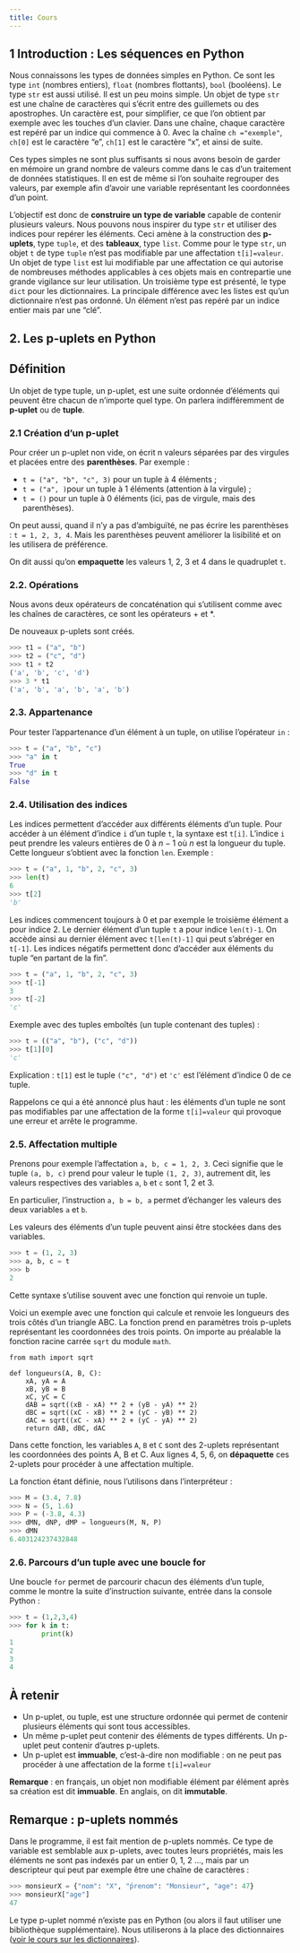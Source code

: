 ```yaml
---
title: Cours
---
```


## 1 Introduction : Les séquences en Python

Nous connaissons les types de données simples en Python. Ce sont les type ``int`` (nombres entiers), ``float`` (nombres flottants), ``bool`` (booléens). Le type ``str`` est aussi utilisé. Il est un peu moins simple. Un objet de type ``str`` est une chaîne de caractères qui s'écrit entre des guillemets ou des apostrophes. Un caractère est, pour simplifier, ce que l'on obtient par exemple avec les touches d'un clavier. Dans une chaîne, chaque caractère est repéré par un indice qui commence à 0. Avec la chaîne ``ch ="exemple"``, ``ch[0]`` est le caractère "e", ``ch[1]`` est le caractère "x", et ainsi de suite.

Ces types simples ne sont plus suffisants si nous avons besoin de garder en mémoire un grand nombre de valeurs comme dans le cas d'un traitement de données statistiques. Il en est de même si l'on souhaite regrouper des valeurs, par exemple afin d'avoir une variable représentant les coordonnées d'un point.

L'objectif est donc de **construire un type de variable** capable de contenir plusieurs valeurs. Nous pouvons nous inspirer du type ``str`` et utiliser des indices pour repérer les éléments. Ceci amène à la construction des **p-uplets**, type ``tuple``, et des **tableaux**, type ``list``. Comme pour le type ``str``, un objet ``t`` de type ``tuple`` n'est pas modifiable par une affectation ``t[i]=valeur``. Un objet de type ``list`` est lui modifiable par une affectation ce qui autorise de nombreuses méthodes applicables à ces objets mais en contrepartie une grande vigilance sur leur utilisation. Un troisième type est présenté, le type ``dict`` pour les dictionnaires. La principale différence avec les listes est qu'un dictionnaire n'est pas ordonné. Un élément n'est pas repéré par un indice entier mais par une "clé".

##  2. Les p-uplets en Python

:::{.callout-tip}
## Définition
Un objet de type tuple, un p-uplet, est une suite ordonnée d'éléments qui peuvent être chacun de n'importe quel type. On parlera indifféremment de **p-uplet** ou de **tuple**.
:::

### 2.1 Création d'un p-uplet

Pour créer un p-uplet non vide, on écrit n valeurs séparées par des virgules et placées entre des **parenthèses**. Par exemple :

* ``t = ("a", "b", "c", 3)`` pour un tuple à 4 éléments ;
* ``t = ("a", )``pour un tuple à 1 éléments (attention à la virgule) ;
* ``t = ()`` pour un tuple à 0 éléments (ici, pas de virgule, mais des parenthèses).

On peut aussi, quand il n'y a pas d'ambiguïté, ne pas écrire les parenthèses : ``t = 1, 2, 3, 4``. Mais les parenthèses peuvent améliorer la lisibilité et on les utilisera de préférence.

On dit aussi qu'on **empaquette** les valeurs 1, 2, 3 et 4 dans le quadruplet ``t``.

### 2.2. Opérations

Nous avons deux opérateurs de concaténation qui s'utilisent comme avec les chaînes de caractères, ce sont les opérateurs + et *.

De nouveaux p-uplets sont créés.

````python
>>> t1 = ("a", "b")
>>> t2 = ("c", "d")
>>> t1 + t2
('a', 'b', 'c', 'd')
>>> 3 * t1
('a', 'b', 'a', 'b', 'a', 'b')
````

### 2.3. Appartenance

Pour tester l'appartenance d'un élément à un tuple, on utilise l'opérateur ``in`` :

````python
>>> t = ("a", "b", "c")
>>> "a" in t
True
>>> "d" in t
False
````

### 2.4. Utilisation des indices

Les indices permettent d'accéder aux différents éléments d'un tuple. Pour accéder à un élément d'indice ``i`` d'un tuple ``t``, la syntaxe est ``t[i]``. L'indice ``i`` peut prendre les valeurs entières de 0 à $n − 1$ où $n$ est la longueur du tuple. Cette longueur s'obtient avec la fonction ``len``. Exemple :

````python
>>> t = ("a", 1, "b", 2, "c", 3)
>>> len(t)
6
>>> t[2]
'b'
````

Les indices commencent toujours à 0 et par exemple le troisième élément a pour indice 2. Le dernier élément d'un tuple ``t`` a pour indice ``len(t)-1``. On accède ainsi au dernier élément avec ``t[len(t)-1]`` qui peut s'abréger en ``t[-1]``. Les indices négatifs permettent donc d'accéder aux éléments du tuple "en partant de la fin".

````python
>>> t = ("a", 1, "b", 2, "c", 3)
>>> t[-1]
3
>>> t[-2]
'c'
````

Exemple avec des tuples emboîtés (un tuple contenant des tuples) :

````python
>>> t = (("a", "b"), ("c", "d"))
>>> t[1][0]
'c'
````

Explication : ``t[1]`` est le tuple ``("c", "d")`` et ``'c'`` est l'élément d'indice 0 de ce tuple.

Rappelons ce qui a été annoncé plus haut : les éléments d'un tuple ne sont pas modifiables par une affectation de la forme ``t[i]=valeur`` qui provoque une erreur et arrête le programme.

### 2.5. Affectation multiple

Prenons pour exemple l'affectation ``a, b, c = 1, 2, 3``. Ceci signifie que le tuple ``(a, b, c)`` prend pour valeur le tuple ``(1, 2, 3)``, autrement dit, les valeurs respectives des variables ``a``, ``b`` et ``c`` sont 1, 2 et 3.

En particulier, l'instruction ``a, b = b, a`` permet d'échanger les valeurs des deux variables ``a`` et ``b``.

Les valeurs des éléments d'un tuple peuvent ainsi être stockées dans des variables.

````python
>>> t = (1, 2, 3)
>>> a, b, c = t
>>> b
2
````

Cette syntaxe s'utilise souvent avec une fonction qui renvoie un tuple.

Voici un exemple avec une fonction qui calcule et renvoie les longueurs des trois côtés d'un triangle ABC. La fonction prend en paramètres trois p-uplets représentant les coordonnées des trois points. On importe au préalable la fonction racine carrée ``sqrt`` du module ``math``.

````.python
from math import sqrt

def longueurs(A, B, C):
    xA, yA = A
    xB, yB = B
    xC, yC = C
    dAB = sqrt((xB - xA) ** 2 + (yB - yA) ** 2)
    dBC = sqrt((xC - xB) ** 2 + (yC - yB) ** 2)
    dAC = sqrt((xC - xA) ** 2 + (yC - yA) ** 2)
    return dAB, dBC, dAC
````

Dans cette fonction, les variables ``A``, ``B`` et ``C`` sont des 2-uplets représentant les coordonnées des points A, B et C. Aux lignes 4, 5, 6, on **dépaquette** ces 2-uplets pour procéder à une affectation multiple.

La fonction étant définie, nous l'utilisons dans l'interpréteur :

````python
>>> M = (3.4, 7.8)
>>> N = (5, 1.6)
>>> P = (-3.8, 4.3)
>>> dMN, dNP, dMP = longueurs(M, N, P)
>>> dMN
6.403124237432848
````

### 2.6. Parcours d'un tuple avec une boucle for

Une boucle ``for`` permet de parcourir chacun des éléments d'un tuple, comme le montre la suite d'instruction suivante, entrée dans la console Python :

````python
>>> t = (1,2,3,4)
>>> for k in t: 
        print(k)
1
2
3
4
````

:::{.callout-important}
## À retenir
* Un p-uplet, ou tuple, est une structure ordonnée qui permet de contenir plusieurs éléments qui sont tous accessibles.
* Un même p-uplet peut contenir des éléments de types différents. Un p-uplet peut contenir d'autres p-uplets.
* Un p-uplet est **immuable**, c'est-à-dire non modifiable : on ne peut pas procéder à une affectation de la forme ``t[i]=valeur``
:::

**Remarque** : en français, un objet non modifiable élément par élément après sa création est dit **immuable**. En anglais, on dit **immutable**.

:::{.callout-note}
## Remarque : p-uplets nommés
Dans le programme, il est fait mention de p-uplets nommés. Ce type de variable est semblable aux p-uplets, avec toutes leurs propriétés, mais les éléments ne sont pas indexés par un entier 0, 1, 2 ..., mais par un descripteur qui peut par exemple être une chaîne de caractères :

````python
>>> monsieurX = {"nom": "X", "́prenom": "Monsieur", "age": 47}
>>> monsieurX["age"]
47
````

Le type p-uplet nommé n'existe pas en Python (ou alors il faut utiliser une bibliothèque supplémentaire). Nous utiliserons à la place des dictionnaires ([voir le cours sur les dictionnaires]()).
:::